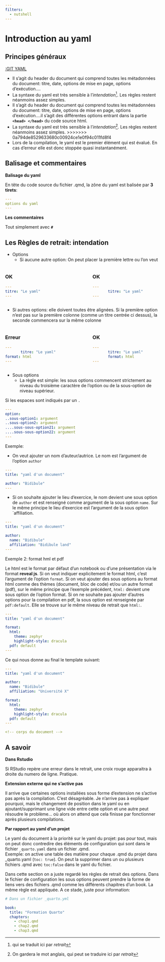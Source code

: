 ```yaml
---
filters:
  - nutshell
---
```



# Introduction au yaml

## Principes généraux

[[:GIT YAML](https://fr.wikipedia.org/wiki/YAML)]{.nut}
<br>

* Il s'agit du header du document qui comprend toutes les métadonnées du document: titre, date, options de mise en page, options d'exécution....
* La syntaxe du yaml est très sensible à l'*intendation*^[qui se traduit ici par *retrait*]. Les règles restent néanmoins assez simples.
* Il s'agit du header du document qui comprend toutes les métadonnées du document: titre, date, options de mise en page, options d'exécution....il s'agit des différentes options entrant dans la partie  **`<head> </head>`** du code source html.
* La syntaxe du yaml est très sensible à l'*intendation*^[On gardera le mot anglais, qui peut se traduire ici par *retrait*]. Les règles restent néanmoins assez simples.
>>>>>>> 0a794de8529633680c00924ce1e0f94c011fd8f4
* Lors de la compilation, le yaml est le premier élément qui est évalué. En cas d'erreur elle est donc stoppée quasi instantanément.


## Balisage et commentaires

**Balisage du yaml**  

En tête du code source du fichier .qmd, la zône du yaml est balisée par **3 tirets**: 

```.yaml
---
options du yaml
---
```


**Les commentaires**    

Tout simplement avec **`#`**



## Les Règles de retrait: intendation

* Options
  * Si aucune autre option: On peut placer la première lettre ou l'on veut 

:::: {.columns}

::: {.column width="47.5%"}
:::callout-tip
### OK

```.yaml
---
titre: "Le yaml"
---
```
:::
:::

::: {.column width="5%"}
:::

::: {.column width="47.5%"}

:::callout-tip
### OK

```.yaml
---
       titre: "Le yaml"
---
```
:::
:::

::::

  * Si autres options: elle doivent toutes être alignées. Si la première option n'est pas sur la première colonne (comme un titre centrée ci dessus), la seconde commencera sur la même colonne
  
:::: {.columns}

::: {.column width="47.5%"}
:::callout-warning
### Erreur

```.yaml
---
       titre: "Le yaml"
format: html
---
```
:::
:::

::: {.column width="5%"}
:::


::: {.column width="47.5%"}

:::callout-tip
### OK

```.yaml
---
       titre: "Le yaml"
       format: html
---
```
:::
:::

::::  




* Sous options
  * La règle est simple: les sous options commencent strictement au niveau du troisième caractère de l'option ou de la sous-option de niveau supérieur.   

Si les espaces sont indiqués par un `.` 

```.yaml
---
option: 
..sous-option1: argument
..sous-option2: argument
....sous-sous-option21: argument
....sous-sous-option22: argument
---  
```

Exemple: 

- On veut ajouter un nom d'auteur/autrice. Le nom est l'argument de l'option `author`

```.yaml
---
title: "yaml d'un document"

author: "Bidibule"
---
```

- Si on souhaite ajouter le lieu d'exercice, le nom devient une sous option de `author` et est renseigné comme argument de la sous option `name`. Sur le même principe le lieu d'exercice est l'argument de la sous option `affiliation.

```.yaml
---
title: "yaml d'un document"

author:
  name: "Bidibule"
  affiliation: "Bidibule land"  
---
```
 
Exemple 2: format hml et pdf

Le html est le format par défaut d'un notebook ou d'une présentation via le format **reveal js**. Si on veut indiquer explicitement le format html, c'est l'argument de l'option `format`. 
Si on veut ajouter des sous options au format html comme des thèmes (document, bloc de code) et/ou un autre format (pdf), sur le même principe que l'exemple précédent, `html:` devient une sous option de l'option format. Si on ne souhaite pas ajouter d'autres options pour la compilation en pdf, la sous option est renseignée par `pdf:default`.  Elle se trouve sur le même niveau de retrait que `html:`.


```.yaml
---
title: "yaml d'un document"

format: 
  html:
    theme: zephyr
    highlight-style: dracula
  pdf: default  
---    
```

Ce qui nous donne au final le template suivant: 

```.yaml
---
title: "yaml d'un document"

author:
  name: "Bidibule"
  affiliation: "Université X" 

format: 
  html:
    theme: zephyr
    highlight-style: dracula 
  pdf: default
---    

<!-- corps du document -->

```

## A savoir

**Dans Rstudio**  

Si RStudio repère une erreur dans le retrait, une croix rouge apparaitra à droite du numero de ligne. Pratique.

**Extension externe qui ne s'active pas**  

Il arrive que certaines options installées sous forme d'extension ne s'active pas après la compilation. C'est désagréable. Je n'arrive pas à expliquer pourquoi, mais le changement de position dans le yaml ou en ajoutant/supprimant une ligne vide entre cette option et une autre peut résoudre le problème... où alors on attend que cela finisse par fonctionner après plusieurs compilations. 

**Par rapport au yaml d'un projet**  

Le yaml du document à la priorité sur le yaml du projet: pas pour tout, mais on peut donc contredire des éléments de configuration qui sont dans le fichier `_quarto.yaml` dans un fichier .qmd.   
Exemple: on active une table des matière pour chaque .qmd du projet dans _quarto.yaml (`toc: true`). On peut la supprimer dans un ou plusieurs fichiers .qmd avec `toc:false` dans le yaml du fichier. 

Dans cette section on a juste regardé les règles de retrait des options. Dans le fichier de configuration les sous options peuvent prendre la forme de liens vers des fichiers .qmd comme les différents chapitres d'un book. La même règle est appliquée. A ce stade, juste pour information:


```.yaml
# Dans un fichier _quarto.yml

book:
  title: "Formation Quarto"
  chapters:
    - chap1.qmd
    - chap2.qmd
    - chap3.qmd
```
  












